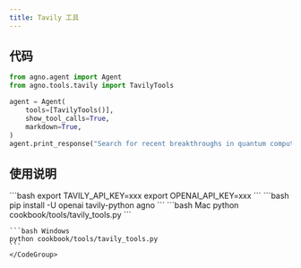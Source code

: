 ```yaml
---
title: Tavily 工具
---
```

## 代码

```python cookbook/tools/tavily_tools.py
from agno.agent import Agent
from agno.tools.tavily import TavilyTools

agent = Agent(
    tools=[TavilyTools()],
    show_tool_calls=True,
    markdown=True,
)
agent.print_response("Search for recent breakthroughs in quantum computing")
```

## 使用说明

<Steps>
  <Snippet file="create-venv-step.mdx" />

  <Step title="设置您的 API 密钥">
    ```bash
    export TAVILY_API_KEY=xxx
    export OPENAI_API_KEY=xxx 
    ```
  </Step>

  <Step title="安装库">
    ```bash
    pip install -U openai tavily-python agno
    ```
  </Step>

  <Step title="运行智能体">
    <CodeGroup>
    ```bash Mac
    python cookbook/tools/tavily_tools.py
    ```

    ```bash Windows
    python cookbook/tools/tavily_tools.py
    ```
    </CodeGroup>
  </Step>
</Steps>